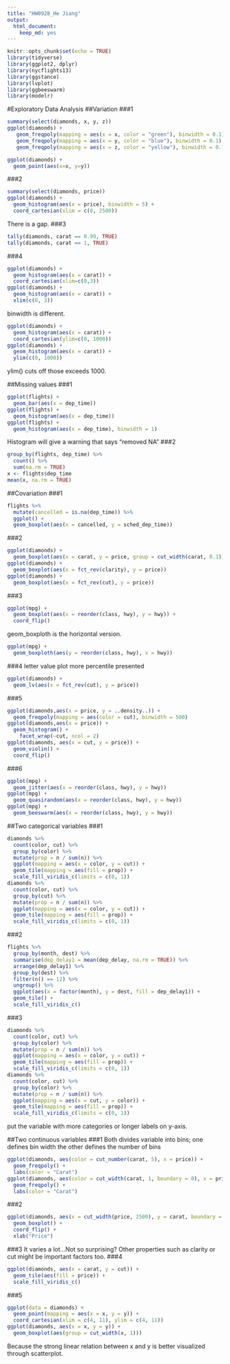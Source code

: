 ```yaml
---
title: "HW0928_He Jiang"
output: 
  html_document: 
    keep_md: yes
---
```


```r
knitr::opts_chunk$set(echo = TRUE)
library(tidyverse)
library(ggplot2, dplyr)
library(nycflights13)
library(ggstance)
library(lvplot)
library(ggbeeswarm)
library(modelr)
```

#Exploratory Data Analysis
##Variation
###1
```r
summary(select(diamonds, x, y, z))
ggplot(diamonds) +
   geom_freqpoly(mapping = aes(x = x, color = "green"), binwidth = 0.1) +
   geom_freqpoly(mapping = aes(x = y, color = "blue"), binwidth = 0.1) +
   geom_freqpoly(mapping = aes(x = z, color = "yellow"), binwidth = 0.1)
```

```r
ggplot(diamonds) +
  geom_point(aes(x=x, y=y))
```
###2
```r
summary(select(diamonds, price))
ggplot(diamonds) +
  geom_histogram(aes(x = price), binwidth = 5) +
  coord_cartesian(xlim = c(0, 2500))
```
There is a gap.
###3
```r
tally(diamonds, carat == 0.99, TRUE)
tally(diamonds, carat == 1, TRUE)
```
###4
```r
ggplot(diamonds) +
  geom_histogram(aes(x = carat)) +
  coord_cartesian(xlim=c(0,3))
ggplot(diamonds) +
  geom_histogram(aes(x = carat)) +
  xlim(c(0, 3))
```
binwidth is different.
```r
ggplot(diamonds) +
  geom_histogram(aes(x = carat)) +
  coord_cartesian(ylim=c(0, 1000))
ggplot(diamonds) +
  geom_histogram(aes(x = carat)) +
  ylim(c(0, 1000))
```
ylim() cuts off those exceeds 1000.

##Missing values
###1
```r
ggplot(flights) +
  geom_bar(aes(x = dep_time))
ggplot(flights) +
  geom_histogram(aes(x = dep_time))
ggplot(flights) +
  geom_histogram(aes(x = dep_time), binwidth = 1)
```
Histogram will give a warning that says "removed NA"
###2
```r
group_by(flights, dep_time) %>%
  count() %>%
  sum(na.rm = TRUE)
x <- flights$dep_time
mean(x, na.rm = TRUE)
```

##Covariation
###1
```r
flights %>%
  mutate(cancelled = is.na(dep_time)) %>%
  ggplot() +
  geom_boxplot(aes(x = cancelled, y = sched_dep_time))
```
###2
```r
ggplot(diamonds) +
  geom_boxplot(aes(x = carat, y = price, group = cut_width(carat, 0.1))) 
ggplot(diamonds) +
  geom_boxplot(aes(x = fct_rev(clarity), y = price))
ggplot(diamonds) +
  geom_boxplot(aes(x = fct_rev(cut), y = price))
```
###3
```r
ggplot(mpg) +
  geom_boxplot(aes(x = reorder(class, hwy), y = hwy)) +
  coord_flip()
```
geom_boxploth is the horizontal version.
```r
ggplot(mpg) +
  geom_boxploth(aes(y = reorder(class, hwy), x = hwy))
```
###4
letter value plot
more percentile presented
```r
ggplot(diamonds) +
  geom_lv(aes(x = fct_rev(cut), y = price))
```
###5
```r
ggplot(diamonds,aes(x = price, y = ..density..)) +
  geom_freqpoly(mapping = aes(color = cut), binwidth = 500)
ggplot(diamonds,aes(x = price)) +
  geom_histogram() +
    facet_wrap(~cut, ncol = 2)
ggplot(diamonds, aes(x = cut, y = price)) +
  geom_violin() +
  coord_flip()
```
###6
```r
ggplot(mpg) +
  geom_jitter(aes(x = reorder(class, hwy), y = hwy)) 
ggplot(mpg) +
  geom_quasirandom(aes(x = reorder(class, hwy), y = hwy))
ggplot(mpg) +
  geom_beeswarm(aes(x = reorder(class, hwy), y = hwy))
```
##Two categorical variables
###1
```r
diamonds %>%
  count(color, cut) %>%
  group_by(color) %>%
  mutate(prop = n / sum(n)) %>%
  ggplot(mapping = aes(x = color, y = cut)) +
  geom_tile(mapping = aes(fill = prop)) +
  scale_fill_viridis_c(limits = c(0, 1))
diamonds %>%
  count(color, cut) %>%
  group_by(cut) %>%
  mutate(prop = n / sum(n)) %>%
  ggplot(mapping = aes(x = color, y = cut)) +
  geom_tile(mapping = aes(fill = prop)) +
  scale_fill_viridis_c(limits = c(0, 1))
```
###2
```r
flights %>%
  group_by(month, dest) %>%
  summarise(dep_delay1 = mean(dep_delay, na.rm = TRUE)) %>%
  arrange(dep_delay1) %>%
  group_by(dest) %>%
  filter(n() == 12) %>%
  ungroup() %>%
  ggplot(aes(x = factor(month), y = dest, fill = dep_delay1)) +
  geom_tile() +
  scale_fill_viridis_c()
```
###3
```r
diamonds %>%
  count(color, cut) %>%
  group_by(color) %>%
  mutate(prop = n / sum(n)) %>%
  ggplot(mapping = aes(x = color, y = cut)) +
  geom_tile(mapping = aes(fill = prop)) +
  scale_fill_viridis_c(limits = c(0, 1))
diamonds %>%
  count(color, cut) %>%
  group_by(color) %>%
  mutate(prop = n / sum(n)) %>%
  ggplot(mapping = aes(x = cut, y = color)) +
  geom_tile(mapping = aes(fill = prop)) +
  scale_fill_viridis_c(limits = c(0, 1))
```
put the variable with more categories or longer labels on y-axis.

##Two continuous variables
###1
Both divides variable into bins; one defines bin width the other defines the number of bins
```r
ggplot(diamonds, aes(color = cut_number(carat, 5), x = price)) +
  geom_freqpoly() +
  labs(color = "Carat")
ggplot(diamonds, aes(color = cut_width(carat, 1, boundary = 0), x = price)) +
  geom_freqpoly() +
  labs(color = "Carat")
```
###2
```r
ggplot(diamonds, aes(x = cut_width(price, 2500), y = carat, boundary = 0)) +
  geom_boxplot() +
  coord_flip() +
  xlab("Price")
```
###3
It varies a lot...Not so surprising? Other properties such as clarity or cut might be important factors too.
###4
```r
ggplot(diamonds, aes(x = carat, y = cut)) +
  geom_tile(aes(fill = price)) +
  scale_fill_viridis_c() 
```
###5
```r
ggplot(data = diamonds) +
  geom_point(mapping = aes(x = x, y = y)) +
  coord_cartesian(xlim = c(4, 11), ylim = c(4, 11))
ggplot(diamonds, aes(x = x, y = y)) +
  geom_boxplot(aes(group = cut_width(x, 1)))
```
Because the strong linear relation between x and y is better visualized through scatterplot.
